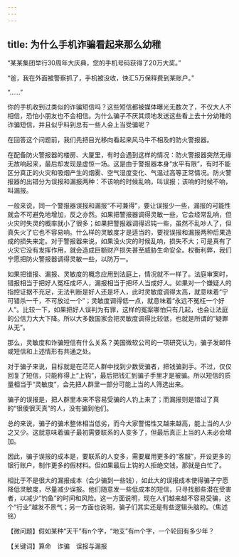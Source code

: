 ```yaml
---
---
---
```

title: 为什么手机诈骗看起来那么幼稚
---




“某某集团举行30周年大庆典，您的手机号码获得了20万大奖。”

“爸，我在外面被警察抓了，手机被没收，快汇5万保释费到某账户。”

“……”

你的手机收到过类似的诈骗短信吗？这些短信都被媒体曝光无数次了，不仅大人不相信，恐怕小朋友也不会相信。为什么骗子不厌其烦地发送这些看上去十分幼稚的诈骗短信，并且似乎料到总有一些人会上当受骗呢？



在回答这个问题前，我们先把目光移向看起来风马牛不相及的防火警报器。

在配备防火警报器的楼房、大厦里，有时会遇到这样的情况：防火警报器突然无缘无故响起来，最后却发现是虚惊一场。这是由于警报器本身“水平有限”，有时不能区分真正的火灾和吸烟产生的烟雾、空气湿度变化、气温过高等正常情况。防火警报器的出错分为误报和漏报两种：不该响的时候乱响，叫误报；该响的时候不响，叫漏报。

一般来说，同一个警报器误报和漏报“不可兼得”，要让误报少一些，漏报的可能性就会不可避免地增加，反之亦然。如果把警报器调得灵敏一些，它会经常乱响，但火灾时失灵的概率就小了很多；如果把警报器调得迟钝一些，虽然不乱吵人了，但真失火了它也不容易响。什么样的灵敏度才是适当的，要视误报和漏报两种后果造成的损失来定。对于警报器来说，如果没火灾的时候乱响，损失不大；可是真有了火灾它没有发挥作用，就会造成巨额财产损失甚至威胁生命安全。权衡利弊，我们宁愿把防火警报器调得灵敏一些，以防万一。

如果把错报、漏报、灵敏度的概念应用到法庭上，情况就不一样了。法庭审案时，错报相当于把好人冤枉成坏人，漏报相当于把坏人当成好人。如果对一个嫌疑人的指控证据不充足，无法判断是好人还是坏人，此时灵敏度调得太高，就意味着“宁可错杀一千，不可放过一个”；灵敏度调得低一点，就意味着“永远不冤枉一个好人”。比较一下，如果把好人误判为有罪，这样的冤案哪怕只有几起，也会让法庭的公信力大大下降。所以大多数国家会把灵敏度调得比较低，也就是所谓的“疑罪从无”。



那么，灵敏度和诈骗短信有什么关系？美国微软公司的一项研究认为，骗子发邮件或短信和上述情形有共通之处。

对于骗子来说，目标就是在茫茫人群中找到少数受骗者，把钱骗到手。不过，仅仅回复了短信，只能称得上“上钩”，最后把钱汇到骗子手里才是被骗。所以短信的质量相当于“灵敏度”，会先把人群里一部分可能上当的人筛选出来。

骗子的误报是，把人群里本来不容易受骗的人钓上来了；而漏报则是错过了真的“很傻很天真”的人，没有骗到他们。

总的来说，骗子的骗术整体相当低劣，而今大家警惕性又越来越高，能上当的人少之又少。这就意味着骗子最初需要联系的人变多了，但最后真正上当的人未必会增加。

因此，骗子误报的成本是，要联系的人变多，需要雇用更多的“客服”，开设更多的银行账户，制作更多的假材料。但如果最后上钩的人拒绝交钱，那就是白忙了。

相比于不是很大的漏报成本（会少骗到一些钱），如此大的误报成本使得骗子宁愿降低灵敏度，尽量减少误报。他们随意发一些低成本的短信，只寻找那些潜在受害者，以减少“钓鱼”的时间和风险。这一方面说明，现在人们越来越不容易受骗，这个“行业”越发不景气；另一方面也说明，骗子们其实还是有些逻辑头脑的。（焦述铭）

【微问题】假如某种“天干”有n个字，“地支”有m个字，一个轮回有多少年？

【关键词】算命　诈骗　误报与漏报